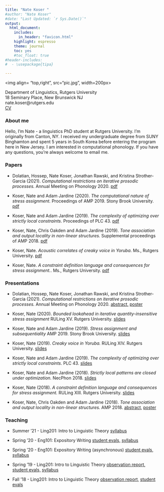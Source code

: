 ```yaml
---
title: "Nate Koser "
#author: "Nate Koser"
#date: "Last Updated: `r Sys.Date()`"
output: 
  html_document: 
    includes:
      in_header: "favicon.html"
    highlight: espresso
    theme: journal 
    toc: yes
    #toc_float: true
#header-includes:
#  - \usepackage{tipa}

---
```


 <img align= "top,right",  src="pic.jpg", width=200px>

<style>
    body .main-container {
        max-width: 700px;
    }
</style>


 
Department of Linguistics, Rutgers University 
<br>
18 Seminary Place, New Brunswick NJ
<br>
nate.koser@rutgers.edu
<br>
[CV](files/cv.pdf)




### About me


Hello, I'm Nate - a linguistics PhD student at Rutgers University. I'm originally from Canton, NY. I received my undergraduate degree from SUNY Binghamton and spent 5 years in South Korea before entering the program here in New Jersey. I am interested in computational phonology. If you have any questions, you're always welcome to email me.

### Papers

<ul>
<li> Dolatian, Hossep, Nate Koser, Jonathan Rawski, and Kristina Strother-Garcia (2021). <i>Computational restrictions on iterative prosodic processes.</i> Annual Meeting on Phonology 2020. [pdf](files/amp2020proc.pdf)

<li> Koser, Nate and Adam Jardine (2020). <i>The computational nature of stress assignment.</i> Proceedings of AMP 2019. Stony Brook University. [pdf](files/amp2019proc.pdf) 

<li> Koser, Nate and Adam Jardine (2019). <i>The complexity of optimizing over strictly local constraints</i>. Proceedings of PLC 43. [pdf](files/plc2019proc.pdf) 

<li> Koser, Nate, Chris Oakden and Adam Jardine (2019). <i>Tone association and output locality in non-linear structures.</i> Supplemental proceedings of AMP 2018. [pdf](files/amp2018proceed.pdf) 

<li>Koser, Nate. <i>Acoustic correlates of creaky voice in Yoruba</i>. Ms., Rutgers University. [pdf](files/qp2.pdf)

<li>Koser, Nate. <i>A constraint definition language and consequences for stress assignment.</i>. Ms., Rutgers University. [pdf](files/qp1.pdf)
</ul>

### Presentations


<ul>
<li> Dolatian, Hossep, Nate Koser, Jonathan Rawski, and Kristina Strother-Garcia (2021). <i>Computational restrictions on iterative prosodic processes.</i> Annual Meeting on Phonology 2020. [abstract,](files/amp2020abstract.pdf) [poster](files/amp2020poster.pdf) 

<li> Koser, Nate (2020). <i>Bounded lookahead in iterative quantity-insensitive stress assignment</i> RULing XV. Rutgers University. [slides](files/ruling20.pdf)

<li> Koser, Nate and Adam Jardine (2019). <i>Stress assignment and subsequentiality</i> AMP 2019. Stony Brook University. [slides](files/amp2019slides.pdf)

<li> Koser, Nate (2019). <i>Creaky voice in Yoruba.</i> RULing XIV. Rutgers University. [slides](files/ruling19.pdf)

<li> Koser, Nate and Adam Jardine (2019). <i>The complexity of optimizing over strictly local constraints</i>. PLC 43. [slides](files/plcslides.pdf)

<li> Koser, Nate and Adam Jardine (2018). <i>Strictly local patterns are closed under optimization.</i> NecPhon 2018. [slides](files/necphonslides.pdf)

<li> Koser, Nate (2018). <i>A constraint definition language and consequences for stress assignment.</i> RULing XIII. Rutgers University. [slides](files/ruling18slides.pdf)

<li> Koser, Nate, Chris Oakden and Adam Jardine (2018). <i>Tone association and output locality in non-linear structures.</i> AMP 2018. [abstract,](files/amp2018.pdf) [poster](files/amp2018poster.pdf) 
</ul>

### Teaching

<ul>
<li>Summer '21 - Ling201: Intro to Linguistic Theory [syllabus](files/teaching/su21syll.pdf)

<li>Spring '20 - Eng101: Expository Writing [student evals,](files/teaching/f20fgsurvey.pdf) [syllabus](files/teaching/f20fgsyll.pdf)

<li>Spring '20 - Eng101: Expository Writing (asynchronous) [student evals,](files/teaching/f20grsurvey.pdf) [syllabus](files/teaching/f20grsyll.pdf)

<li>Spring '19 - Ling201: Intro to Linguistic Theory [observation report,](files/teaching/s19obs.pdf) [student evals,](files/teaching/s19survey.html) [syllabus](files/teaching/s19syll.pdf) 

<li>Fall '18 - Ling201: Intro to Linguistic Theory [observation report,](files/teaching/f18obs.pdf) [student evals](files/teaching/f18survey.html) 
</ul>


<br><br><br><br>

